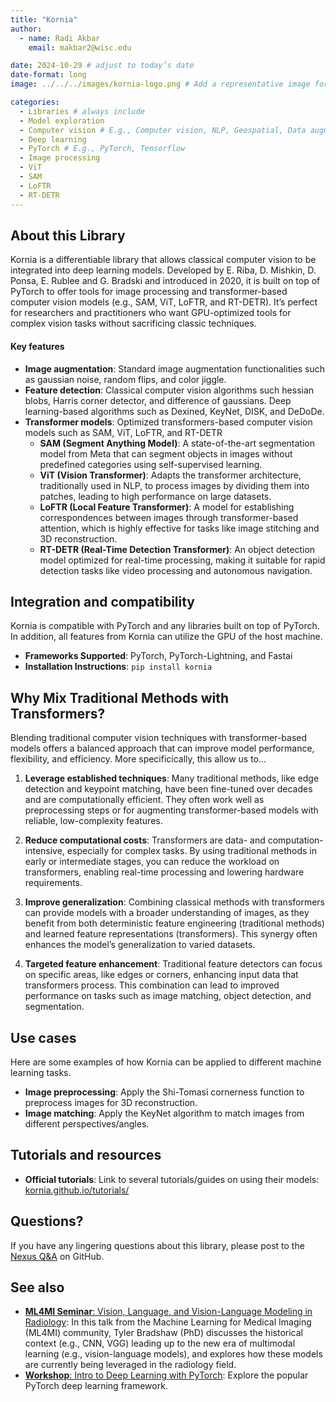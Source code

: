 ```yaml
---
title: "Kornia"
author: 
  - name: Radi Akbar
    email: makbar2@wisc.edu

date: 2024-10-29 # adjust to today’s date
date-format: long
image: ../../../images/kornia-logo.png # Add a representative image for this library resource in the images folder.

categories: 
  - Libraries # always include
  - Model exploration
  - Computer vision # E.g., Computer vision, NLP, Geospatial, Data augmentation, Preprocessing
  - Deep learning
  - PyTorch # E.g., PyTorch, Tensorflow
  - Image processing
  - ViT
  - SAM
  - LoFTR 
  - RT-DETR
---
```

## About this Library

Kornia is a differentiable library that allows classical computer vision to be integrated into deep learning models. Developed by E. Riba, D. Mishkin, D. Ponsa, E. Rublee and G. Bradski and introduced in 2020, it is built on top of PyTorch to offer tools for image processing and transformer-based computer vision models (e.g., SAM, ViT, LoFTR, and RT-DETR). It's perfect for researchers and practitioners who want GPU-optimized tools for complex vision tasks without sacrificing classic techniques.

#### Key features
- **Image augmentation**: Standard image augmentation functionalities such as gaussian noise, random flips, and color jiggle.
- **Feature detection**: Classical computer vision algorithms such hessian blobs, Harris corner detector, and difference of gaussians. Deep learning-based algorithms such as Dexined, KeyNet, DISK, and DeDoDe. 
- **Transformer models**: Optimized transformers-based computer vision models such as SAM, ViT, LoFTR, and RT-DETR
  - **SAM (Segment Anything Model)**: A state-of-the-art segmentation model from Meta that can segment objects in images without predefined categories using self-supervised learning.
  - **ViT (Vision Transformer)**: Adapts the transformer architecture, traditionally used in NLP, to process images by dividing them into patches, leading to high performance on large datasets.
  - **LoFTR (Local Feature Transformer)**: A model for establishing correspondences between images through transformer-based attention, which is highly effective for tasks like image stitching and 3D reconstruction.
  - **RT-DETR (Real-Time Detection Transformer)**: An object detection model optimized for real-time processing, making it suitable for rapid detection tasks like video processing and autonomous navigation.

## Integration and compatibility
Kornia is compatible with PyTorch and any libraries built on top of PyTorch. In addition, all features from Kornia can utilize the GPU of the host machine.

- **Frameworks Supported**: PyTorch, PyTorch-Lightning, and Fastai
- **Installation Instructions**: `pip install kornia`

## Why Mix Traditional Methods with Transformers?

Blending traditional computer vision techniques with transformer-based models offers a balanced approach that can improve model performance, flexibility, and efficiency. More specificically, this allow us to...

1. **Leverage established techniques**: Many traditional methods, like edge detection and keypoint matching, have been fine-tuned over decades and are computationally efficient. They often work well as preprocessing steps or for augmenting transformer-based models with reliable, low-complexity features.
   
2. **Reduce computational costs**: Transformers are data- and computation-intensive, especially for complex tasks. By using traditional methods in early or intermediate stages, you can reduce the workload on transformers, enabling real-time processing and lowering hardware requirements.

3. **Improve generalization**: Combining classical methods with transformers can provide models with a broader understanding of images, as they benefit from both deterministic feature engineering (traditional methods) and learned feature representations (transformers). This synergy often enhances the model’s generalization to varied datasets.

4. **Targeted feature enhancement**: Traditional feature detectors can focus on specific areas, like edges or corners, enhancing input data that transformers process. This combination can lead to improved performance on tasks such as image matching, object detection, and segmentation.

## Use cases
Here are some examples of how Kornia can be applied to different machine learning tasks.

- **Image preprocessing**: Apply the Shi-Tomasi cornerness function to preprocess images for 3D reconstruction.
- **Image matching**: Apply the KeyNet algorithm to match images from different perspectives/angles.

## Tutorials and resources
- **Official tutorials**: Link to several tutorials/guides on using their models: [kornia.github.io/tutorials/](https://kornia.github.io/tutorials/)

## Questions?
If you have any lingering questions about this library, please post to the [Nexus Q&A](https://github.com/UW-Madison-DataScience/ML-X-Nexus/discussions/categories/q-a) on GitHub.

## See also
- [**ML4MI Seminar**: Vision, Language, and Vision-Language Modeling in Radiology](https://uw-madison-datascience.github.io/ML-X-Nexus/Applications/Videos/ML4MI/24-09-16_Vision-Language-and-VisionLanguage-Modeling-in-Radiology_Tyler-Bradshaw.html): In this talk from the Machine Learning for Medical Imaging (ML4MI) community, Tyler Bradshaw (PhD) discusses the historical context (e.g., CNN, VGG) leading up to the new era of multimodal learning (e.g., vision-language models), and explores how these models are currently being leveraged in the radiology field.
- [**Workshop**: Intro to Deep Learning with PyTorch](https://uw-madison-datascience.github.io/ML-X-Nexus/Learn/Workshops/Intro-Deeplearning_PyTorch.html): Explore the popular PyTorch deep learning framework.
